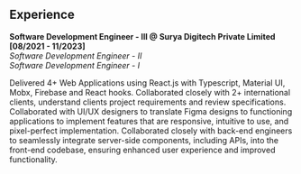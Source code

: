 ## Experience

**Software Development Engineer - III @ Surya Digitech Private Limited [08/2021 - 11/2023]**<br />
_Software Development Engineer - II_<br />
_Software Development Engineer - I_

Delivered 4+ Web Applications using React.js with Typescript, Material UI, Mobx, Firebase and React hooks.
Collaborated closely with 2+ international clients, understand clients project requirements and review
specifications.
Collaborated with UI/UX designers to translate Figma designs to functioning applications to implement
features that are responsive, intuitive to use, and pixel-perfect implementation.
Collaborated closely with back-end engineers to seamlessly integrate server-side components, including
APIs, into the front-end codebase, ensuring enhanced user experience and improved functionality.
